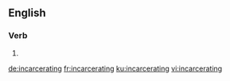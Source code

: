 ==English==

===Verb===
{{head|en|present participle}}

# {{present participle of|incarcerate|lang=en}}

[[de:incarcerating]]
[[fr:incarcerating]]
[[ku:incarcerating]]
[[vi:incarcerating]]